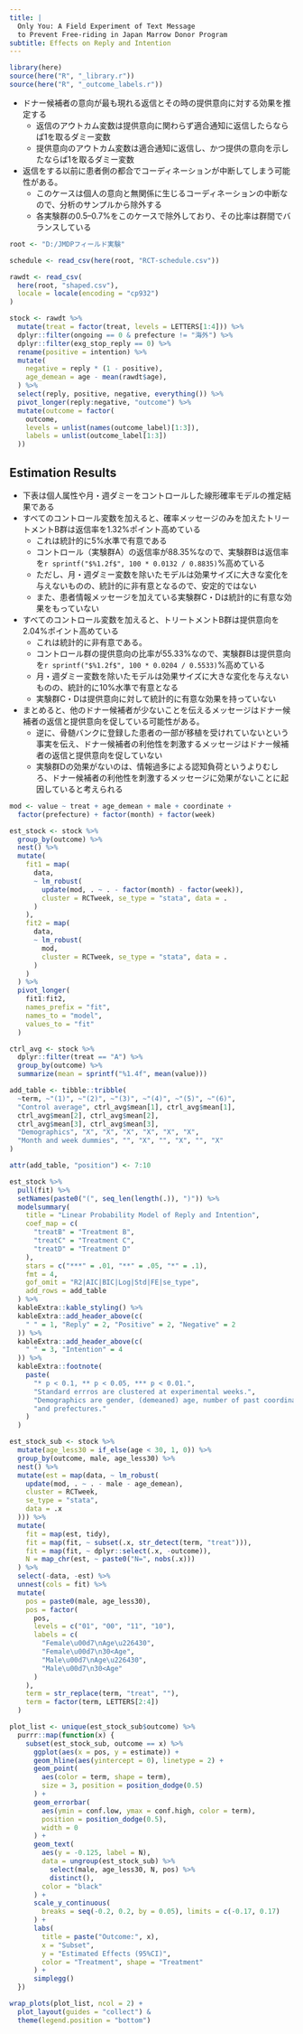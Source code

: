 ```yaml
---
title: |
  Only You: A Field Experiment of Text Message
  to Prevent Free-riding in Japan Marrow Donor Program
subtitle: Effects on Reply and Intention
---
```


```r
library(here)
source(here("R", "_library.r"))
source(here("R", "_outcome_labels.r"))
```

- ドナー候補者の意向が最も現れる返信とその時の提供意向に対する効果を推定する
  - 返信のアウトカム変数は提供意向に関わらず適合通知に返信したらならば1を取るダミー変数
  - 提供意向のアウトカム変数は適合通知に返信し、かつ提供の意向を示したならば1を取るダミー変数
- 返信をする以前に患者側の都合でコーディネーションが中断してしまう可能性がある。
  - このケースは個人の意向と無関係に生じるコーディネーションの中断なので、分析のサンプルから除外する
  - 各実験群の0.5--0.7%をこのケースで除外しており、その比率は群間でバランスしている

```r
root <- "D:/JMDPフィールド実験"

schedule <- read_csv(here(root, "RCT-schedule.csv"))

rawdt <- read_csv(
  here(root, "shaped.csv"),
  locale = locale(encoding = "cp932")
)

stock <- rawdt %>%
  mutate(treat = factor(treat, levels = LETTERS[1:4])) %>%
  dplyr::filter(ongoing == 0 & prefecture != "海外") %>%
  dplyr::filter(exg_stop_reply == 0) %>%
  rename(positive = intention) %>%
  mutate(
    negative = reply * (1 - positive),
    age_demean = age - mean(rawdt$age),
  ) %>%
  select(reply, positive, negative, everything()) %>%
  pivot_longer(reply:negative, "outcome") %>%
  mutate(outcome = factor(
    outcome,
    levels = unlist(names(outcome_label)[1:3]),
    labels = unlist(outcome_label[1:3])
  ))
```

## Estimation Results

- 下表は個人属性や月・週ダミーをコントロールした線形確率モデルの推定結果である
- すべてのコントロール変数を加えると、確率メッセージのみを加えたトリートメントB群は返信率を$1.32$%ポイント高めている
  - これは統計的に5%水準で有意である
  - コントロール（実験群A）の返信率が$88.35$%なので、実験群Bは返信率を`r sprintf("$%1.2f$", 100 * 0.0132 / 0.8835)`%高めている
  - ただし、月・週ダミー変数を除いたモデルは効果サイズに大きな変化を与えないものの、統計的に非有意となるので、安定的ではない
  - また、患者情報メッセージを加えている実験群C・Dは統計的に有意な効果をもっていない
- すべてのコントロール変数を加えると、トリートメントB群は提供意向を$2.04$%ポイント高めている
  - これは統計的に非有意である。
  - コントロール群の提供意向の比率が$55.33$%なので、実験群Bは提供意向を`r sprintf("$%1.2f$", 100 * 0.0204 / 0.5533)`%高めている
  - 月・週ダミー変数を除いたモデルは効果サイズに大きな変化を与えないものの、統計的に10%水準で有意となる
  - 実験群C・Dは提供意向に対して統計的に有意な効果を持っていない
- まとめると、他のドナー候補者が少ないことを伝えるメッセージはドナー候補者の返信と提供意向を促している可能性がある。
  - 逆に、骨髄バンクに登録した患者の一部が移植を受けれていないという事実を伝え、ドナー候補者の利他性を刺激するメッセージはドナー候補者の返信と提供意向を促していない
  - 実験群Dの効果がないのは、情報過多による認知負荷というよりむしろ、ドナー候補者の利他性を刺激するメッセージに効果がないことに起因していると考えられる

```r
mod <- value ~ treat + age_demean + male + coordinate +
  factor(prefecture) + factor(month) + factor(week)

est_stock <- stock %>%
  group_by(outcome) %>%
  nest() %>%
  mutate(
    fit1 = map(
      data,
      ~ lm_robust(
        update(mod, . ~ . - factor(month) - factor(week)),
        cluster = RCTweek, se_type = "stata", data = .
      )
    ),
    fit2 = map(
      data,
      ~ lm_robust(
        mod,
        cluster = RCTweek, se_type = "stata", data = .
      )
    )
  ) %>%
  pivot_longer(
    fit1:fit2,
    names_prefix = "fit",
    names_to = "model",
    values_to = "fit"
  )

ctrl_avg <- stock %>%
  dplyr::filter(treat == "A") %>%
  group_by(outcome) %>%
  summarize(mean = sprintf("%1.4f", mean(value)))

add_table <- tibble::tribble(
  ~term, ~"(1)", ~"(2)", ~"(3)", ~"(4)", ~"(5)", ~"(6)",
  "Control average", ctrl_avg$mean[1], ctrl_avg$mean[1],
  ctrl_avg$mean[2], ctrl_avg$mean[2],
  ctrl_avg$mean[3], ctrl_avg$mean[3],
  "Demographics", "X", "X", "X", "X", "X", "X",
  "Month and week dummies", "", "X", "", "X", "", "X"
)

attr(add_table, "position") <- 7:10

est_stock %>%
  pull(fit) %>%
  setNames(paste0("(", seq_len(length(.)), ")")) %>%
  modelsummary(
    title = "Linear Probability Model of Reply and Intention",
    coef_map = c(
      "treatB" = "Treatment B",
      "treatC" = "Treatment C",
      "treatD" = "Treatment D"
    ),
    stars = c("***" = .01, "**" = .05, "*" = .1),
    fmt = 4,
    gof_omit = "R2|AIC|BIC|Log|Std|FE|se_type",
    add_rows = add_table
  ) %>%
  kableExtra::kable_styling() %>%
  kableExtra::add_header_above(c(
    " " = 1, "Reply" = 2, "Positive" = 2, "Negative" = 2
  )) %>%
  kableExtra::add_header_above(c(
    " " = 3, "Intention" = 4
  )) %>%
  kableExtra::footnote(
    paste(
      "* p < 0.1, ** p < 0.05, *** p < 0.01.",
      "Standard errros are clustered at experimental weeks.",
      "Demographics are gender, (demeaned) age, number of past coordinations,",
      "and prefectures."
    )
  )
```

```r
est_stock_sub <- stock %>%
  mutate(age_less30 = if_else(age < 30, 1, 0)) %>%
  group_by(outcome, male, age_less30) %>%
  nest() %>%
  mutate(est = map(data, ~ lm_robust(
    update(mod, . ~ . - male - age_demean),
    cluster = RCTweek,
    se_type = "stata",
    data = .x
  ))) %>%
  mutate(
    fit = map(est, tidy),
    fit = map(fit, ~ subset(.x, str_detect(term, "treat"))),
    fit = map(fit, ~ dplyr::select(.x, -outcome)),
    N = map_chr(est, ~ paste0("N=", nobs(.x)))
  ) %>%
  select(-data, -est) %>%
  unnest(cols = fit) %>%
  mutate(
    pos = paste0(male, age_less30),
    pos = factor(
      pos,
      levels = c("01", "00", "11", "10"),
      labels = c(
        "Female\u00d7\nAge\u226430",
        "Female\u00d7\n30<Age",
        "Male\u00d7\nAge\u226430",
        "Male\u00d7\n30<Age"
      )
    ),
    term = str_replace(term, "treat", ""),
    term = factor(term, LETTERS[2:4])
  )

plot_list <- unique(est_stock_sub$outcome) %>%
  purrr::map(function(x) {
    subset(est_stock_sub, outcome == x) %>%
      ggplot(aes(x = pos, y = estimate)) +
      geom_hline(aes(yintercept = 0), linetype = 2) +
      geom_point(
        aes(color = term, shape = term),
        size = 3, position = position_dodge(0.5)
      ) +
      geom_errorbar(
        aes(ymin = conf.low, ymax = conf.high, color = term),
        position = position_dodge(0.5),
        width = 0
      ) +
      geom_text(
        aes(y = -0.125, label = N),
        data = ungroup(est_stock_sub) %>%
          select(male, age_less30, N, pos) %>%
          distinct(),
        color = "black"
      ) +
      scale_y_continuous(
        breaks = seq(-0.2, 0.2, by = 0.05), limits = c(-0.17, 0.17)
      ) +
      labs(
        title = paste("Outcome:", x),
        x = "Subset",
        y = "Estimated Effects (95%CI)",
        color = "Treatment", shape = "Treatment"
      ) +
      simplegg()
  })

wrap_plots(plot_list, ncol = 2) +
  plot_layout(guides = "collect") &
  theme(legend.position = "bottom")
```